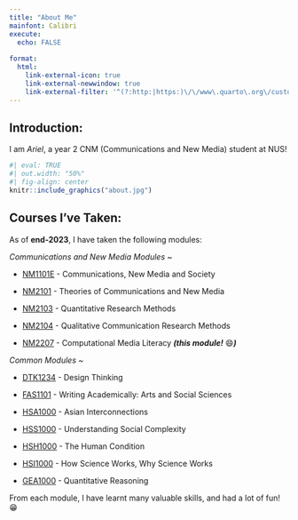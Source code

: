 ---
title: "About Me"
mainfont: Calibri
execute:
  echo: FALSE
  
format: 
  html: 
    link-external-icon: true
    link-external-newwindow: true
    link-external-filter: '^(?:http:|https:)\/\/www\.quarto\.org\/custom'
---

## **Introduction:**

I am *Ariel*, a year 2 CNM (Communications and New Media) student at NUS!

```{r}
#| eval: TRUE
#| out.width: "50%"
#| fig-align: center
knitr::include_graphics("about.jpg")
```

## **Courses I've Taken:**

As of **end-2023**, I have taken the following modules:

*Communications and New Media Modules* \~

-   [NM1101E](https://nusmods.com/courses/NM1101E/communications-new-media-and-society) - Communications, New Media and Society

-   [NM2101](https://nusmods.com/courses/NM2101/theories-of-communications-and-new-media) - Theories of Communications and New Media

-   [NM2103](https://nusmods.com/courses/NM2103/quantitative-research-methods) - Quantitative Research Methods

-   [NM2104](https://nusmods.com/courses/NM2104/qualitative-communication-research-methods) - Qualitative Communication Research Methods

-   [NM2207](https://nusmods.com/courses/NM2207/computational-media-literacy) - Computational Media Literacy ***(this module!*** 😄***)***

*Common Modules \~*

-   [DTK1234](https://nusmods.com/courses/DTK1234/design-thinking) - Design Thinking

-   [FAS1101](https://nusmods.com/courses/FAS1101/writing-academically-arts-and-social-sciences) - Writing Academically: Arts and Social Sciences

-   [HSA1000](https://nusmods.com/courses/HSA1000/asian-interconnections) - Asian Interconnections

-   [HSS1000](https://nusmods.com/courses/HSS1000/understanding-social-complexity) - Understanding Social Complexity

-   [HSH1000](https://nusmods.com/courses/HSH1000/the-human-condition) - The Human Condition

-   [HSI1000](https://nusmods.com/courses/HSI1000/how-science-works-why-science-works) - How Science Works, Why Science Works

-   [GEA1000](https://nusmods.com/courses/GEA1000/quantitative-reasoning-with-data) - Quantitative Reasoning

From each module, I have learnt many valuable skills, and had a lot of fun! 😁
